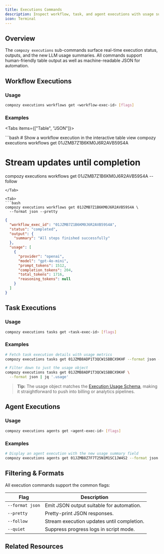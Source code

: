 ```yaml
---
title: Executions Commands
description: Inspect workflow, task, and agent executions with usage summaries.
icon: Terminal
---
```



## Overview

The `compozy executions` sub-commands surface real-time execution status, outputs, and the new LLM usage summaries. All commands support human-friendly table output as well as machine-readable JSON for automation.

## Workflow Executions

### Usage

```bash
compozy executions workflows get <workflow-exec-id> [flags]
```

### Examples

<Tabs items={["Table", "JSON"]}>

<Tab>
```bash
# Show a workflow execution in the interactive table view
compozy executions workflows get 01JZMB7Z1B6KM0J6R2AVB59S4A

# Stream updates until completion
compozy executions workflows get 01JZMB7Z1B6KM0J6R2AVB59S4A --follow
```
</Tab>

<Tab>
```bash
compozy executions workflows get 01JZMB7Z1B6KM0J6R2AVB59S4A \
  --format json --pretty
```

```json title="JSON excerpt"
{
  "workflow_exec_id": "01JZMB7Z1B6KM0J6R2AVB59S4A",
  "status": "completed",
  "output": {
    "summary": "All steps finished successfully"
  },
  "usage": [
    {
      "provider": "openai",
      "model": "gpt-4o-mini",
      "prompt_tokens": 1512,
      "completion_tokens": 204,
      "total_tokens": 1716,
      "reasoning_tokens": null
    }
  ]
}
```
</Tab>

</Tabs>

## Task Executions

### Usage

```bash
compozy executions tasks get <task-exec-id> [flags]
```

### Examples

```bash
# Fetch task execution details with usage metrics
compozy executions tasks get 01JZMB8ADP1T3QCW1SBBCX9KHF --format json --pretty

# Filter down to just the usage object
compozy executions tasks get 01JZMB8ADP1T3QCW1SBBCX9KHF \
  --format json | jq '.usage'
```

> **Tip:** The usage object matches the [Execution Usage Schema](/docs/schema/execution-usage), making it straightforward to push into billing or analytics pipelines.

## Agent Executions

### Usage

```bash
compozy executions agents get <agent-exec-id> [flags]
```

### Examples

```bash
# Display an agent execution with the new usage summary field
compozy executions agents get 01JZMB8Z7F7T25N1M1SC1JW4S2 --format json | jq '.usage'
```

## Filtering & Formats

All execution commands support the common flags:

| Flag | Description |
| --- | --- |
| `--format json` | Emit JSON output suitable for automation. |
| `--pretty` | Pretty-print JSON responses. |
| `--follow` | Stream execution updates until completion. |
| `--quiet` | Suppress progress logs in script mode. |

## Related Resources

<ReferenceCardList>
  <ReferenceCard
    title="Execution Usage Schema"
    description="Field-level documentation for the usage object returned by the CLI and APIs."
    href="/docs/schema/execution-usage"
    icon="FileJson"
  />
  <ReferenceCard
    title="Monitor LLM Usage"
    description="Dashboards and alerts for tracking coverage, failures, and latency."
    href="/docs/core/metrics/monitor-usage"
    icon="ChartBar"
  />
  <ReferenceCard
    title="Workflow Commands"
    description="Execute workflows and stream live output from the CLI."
    href="/docs/cli/workflow-commands"
    icon="Play"
  />
</ReferenceCardList>
